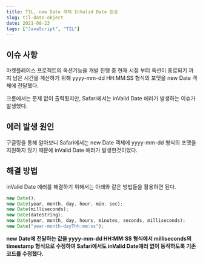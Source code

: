 ```yaml
---
title: TIL, new Date 객체 InValid Date 현상
slug: til-date-object
date: 2021-08-23
tags: ["JavaScript", "TIL"]
---
```


## 이슈 사항

마켓플레이스 프로젝트의 옥션기능을 개발 진행 중 현재 시점 부터 옥션이 종료되기 까지 남은 시간을 계산하기 위해 yyyy-mm-dd HH:MM:SS 형식의 포맷을 new Date 객체에 전달했다.

크롬에서는 문제 없이 출력됬지만, Safari에서는 inValid Date 에러가 발생하는 이슈가 발생했다.

## 에러 발생 원인

구글링을 통해 알아보니 Safari에서는 new Date 객체에 yyyy-mm-dd 형식의 포맷을 지원하지 않기 때문에 inValid Date 에러가 발생한것이었다.

## 해결 방법

inValid Date 에러를 해결하기 위해서는 아래와 같은 방법들을 활용하면 된다.

```javascript
new Date();
new Date(year, month, day, hour, min, sec);
new Date(milliseconds);
new Date(dateString);
new Date(year, month, day, hours, minutes, seconds, milliseconds);
new Date("year-month-dayThh:mm:ss");
```

**new Date에 전달하는 값을 yyyy-mm-dd HH:MM:SS 형식에서 milliseconds의 timestamp 형식으로 수정하여 Safari에서도 inValid Date에러 없이 동작하도록 기존 코드를 수정했다.**
